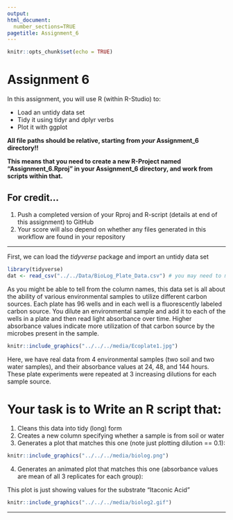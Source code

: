 ---
output: 
html_document:
  number_sections=TRUE
pagetitle: Assignment_6
---

```{r setup, include=FALSE}
knitr::opts_chunk$set(echo = TRUE)
```

# **Assignment 6**

In this assignment, you will use R (within R-Studio) to:

+ Load an untidy data set
+ Tidy it using tidyr and dplyr verbs
+ Plot it with ggplot


**All file paths should be relative, starting from *your* Assignment_6 directory!!**

**This means that you need to create a new R-Project named "Assignment_6.Rproj" in your Assignment_6 directory, and work from scripts within that.**


## **For credit...**

1.  Push a completed version of your Rproj and R-script (details at end of this assignment) to GitHub
2.  Your score will also depend on whether any files generated in this workflow are found in your repository


____________


First, we can load the *tidyverse* package and import an untidy data set

```{r, echo=TRUE,message=FALSE,warning=FALSE}
library(tidyverse)
dat <- read_csv("../../Data/BioLog_Plate_Data.csv") # you may need to modify this path to fit where this file is stored relative to your assignment 6 script
```

As you might be able to tell from the column names, this data set is all about the ability of various environmental samples to utilize different carbon sources. Each plate has 96 wells and in each well is a fluorescently labeled carbon source. You dilute an environmental sample and add it to each of the wells in a plate and then read light absorbance over time. Higher absorbance values indicate more utilization of that carbon source by the microbes present in the sample. 

```{r, echo=FALSE,out.width=300}
knitr::include_graphics("../../../media/Ecoplate1.jpg")
```

Here, we have real data from 4 environmental samples (two soil and two water samples), and their absorbance values at 24, 48, and 144 hours. These plate experiments were repeated at 3 increasing dilutions for each sample source.

# Your task is to Write an R script that:

1.  Cleans this data into tidy (long) form
2.  Creates a new column specifying whether a sample is from soil or water
3.  Generates a plot that matches this one (note just plotting dilution == 0.1):

```{r, echo=FALSE,out.width=600}
knitr::include_graphics("../../../media/biolog.png")
```

4.  Generates an animated plot that matches this one (absorbance values are mean of all 3 replicates for each group):

This plot is just showing values for the substrate "Itaconic Acid"

```{r, echo=FALSE,out.width=600}
knitr::include_graphics("../../../media/biolog2.gif")
```




___

</br></br></br></br></br>
